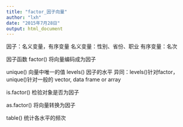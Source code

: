 ---
title: "factor_因子向量"
author: "lxh"
date: "2015年7月28日"
output: html_document
---

因子：名义变量，有序变量
名义变量：性别、省份、职业
有序变量：名次

因子函数
factor() 将向量编码成为因子

unique() 向量中唯一的值
levels() 因子的水平
异同：levels()针对factor，unique()针对一般的 vector, data frame or array


is.factor() 检验对象是否为因子

as.factor() 将向量转换为因子

table() 统计各水平的频次
